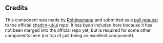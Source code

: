## Credits
This component was made by [Rohitgomane](https://github.com/Rohitgomane) and submitted as a [pull request](https://github.com/shadcn-ui/ui/pull/2474) to the official [shadcn-ui/ui](https://github.com/shadcn-ui/ui) repo. It has been included here because it has not been merged into the official repo yet, but is required for some other components here (on top of just being an excellent component).